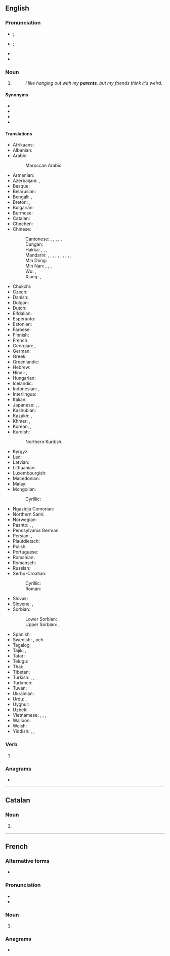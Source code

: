==English==

===Pronunciation===
* {{a|GenAm}} {{IPA|en|/ˈpɛɹənts/|/ˈpæɹənts/}}; {{enPR|pârʹ-ənts|părʹ-ənts}}
* {{a|RP}} {{IPA|en|/ˈpɛəɹənts/}}; {{enPR|pârʹ-ənts}}
* {{audio|en|en-us-parents.ogg|Audio (US)}}
* {{audio|en|En-uk-parents.ogg|Audio (UK)}}

===Noun===
{{head|en|noun form}}

# {{plural of|en|parent}}
#: ''I like hanging out with my '''parents''', but my friends think it's weird.''

====Synonyms====
* {{l|en|folks}}
* {{l|en|parentals}}
* {{l|en|old fogies}}
* {{l|en|'rents}}

====Translations====
{{trans-top|one's parents}}
* Afrikaans: {{t+|af|ouers|p}}
* Albanian: {{t+|sq|prind|m-p|alt=prindër}}
* Arabic: {{t|ar|وَالِدَانِ|m-d}}
*: Moroccan Arabic: {{t|ary|والدين|m|tr=wālidīn}}
* Armenian: {{t+|hy|ծնող|alt=ծնողներ}}
* Azerbaijani: {{t+|az|valideyn|p}}, {{t|az|ata-ana}}
* Basque: {{t+|eu|guraso}}
* Belarusian: {{t|be|бацька|m-p|alt=бацькі́}}
* Bengali: {{t|bn|মাতাপিতা}}, {{t|bn|অভিভাবক}}
* Breton: {{t+|br|tud|p}}, {{t+|br|kerent|p}}
* Bulgarian: {{t+|bg|родител|m-p|alt=роди́тели}}
* Burmese: {{t+|my|မိဘ}}
* Catalan: {{t+|ca|pares|m-p}}
* Chechen: {{t-needed|ce}}
* Chinese:
*: Cantonese: {{t|yue|父母|tr=fu6 mou5|}}, {{t|yue|雙親|}}, {{t|yue|双亲|tr=soeng1 can1|}}, {{t|yue|爹娘|tr=de1 noeng4|}}, {{t|yue|爺娘|}}, {{t|yue|爷娘|tr=je4 noeng4|}} {{qualifier|archaic}}
*: Dungan: {{t|dng|фуму}}
*: Hakka: {{t|hak|爺哀}}, {{t|hak|爷哀|tr=yà-ôi}}, {{t|hak|爺娘}}, {{t|hak|爷娘|tr=yà-ngiòng}}
*: Mandarin: {{t+|cmn|父母|tr=fùmǔ|}}, {{t+|cmn|爸媽|}}, {{t+|cmn|爸妈|tr=bàmā|}}, {{t+|cmn|雙親|}}, {{t+|cmn|双亲|tr=shuāngqīn|}}, {{t+|cmn|怙恃|tr=hùshì|}} {{qualifier|classical}}, {{t+|cmn|爹娘|tr=diēniáng|}}, {{t+|cmn|爺娘|}}, {{t+|cmn|爷娘|tr=yéniáng|}} {{qualifier|archaic}}, {{t+|cmn|爹媽|}}, {{t+|cmn|爹妈|tr=diēmā|}}
*: Min Dong: {{t|cdo|爸奶|tr=bâ-nā̤}}
*: Min Nan: {{t+|nan|爸母|tr=pē-bú|}}, {{t+|nan|父母|tr=hū-bió|}}, {{t+|nan|雙親|}}, {{t|nan|双亲|tr=siang-chhin|}}
*: Wu: {{t|wuu|爺娘}}, {{t|wuu|爷娘|tr=hhia nyian}}
*: Xiang: {{t|hsn|爺娘}}, {{t|hsn|爷娘|tr=ia2 nyian2}}
* Chukchi: {{t|ckt|яраԓьыт|tr=jaraḷʹyt}}
* Czech: {{t|cs|rodiče|p}}
* Danish: {{t+|da|forældre|c-p}}
* Dolgan: {{t|dlg|төрөппүттэр|tr=töröppütter}}
* Dutch: {{t+|nl|ouders|m-p}}
* Elfdalian: {{t|ovd|fuoreldrer|p}}
* Esperanto: {{t+|eo|gepatroj|p}}
* Estonian: {{t+|et|vanemad}}
* Faroese: {{t|fo|foreldur|n-p}}
* Finnish: {{t+|fi|vanhemmat|p}}
* French: {{t+|fr|parents|m-p}}
* Georgian: {{t|ka|მშობლები}}, {{t|ka|დედ-მამა}}
* German: {{t+|de|Eltern|p}}
* Greek: {{t+|el|γονέας|m-p|alt=γονείς}}
* Greenlandic: {{t|kl|angajoqqaaq|alt=angajoqqaat|p}}
* Hebrew: {{t|he|הוֹרִים|m-p|tr=horím}}
* Hindi: {{t|hi|माता-पिता|p}}, {{t|hi|मां-बाप|p}}
* Hungarian: {{t+|hu|szülők|p}}
* Icelandic: {{t+|is|foreldrar|m-p}}
* Indonesian: {{t+|id|orangtua}}, {{t|id|ibu bapa}}
* Interlingua: {{t|ia|parentes}}
* Italian: {{t+|it|genitori|m-p}}
* Japanese: {{t+|ja|両親|tr=りょうしん, ryōshin|sc=Jpan}}, {{t+|ja|父母|tr=ふぼ, fubo|sc=Jpan}}, {{t|ja|ご両親|tr=ごりょうしん, go-ryōshin}} {{qualifier|honorific}}
* Kashubian: {{t|csb|starszi|m-p}}
* Kazakh: {{t+|kk|ата-ана}}, {{t|kk|әке-шеше}}
* Khmer: {{t|km|ឪពុកម្ដាយ}}, {{t+|km|មេបា}}
* Korean: {{t+|ko|부모 (父母)}}, {{t+|ko|부모님}} {{qualifier|honorific}}
* Kurdish:
*: Northern Kurdish: {{t+|kmr|dêbav}}
{{trans-mid}}
* Kyrgyz: {{t+|ky|ата-эне}}
* Lao: {{t|lo|ພໍ່ແມ່}}
* Latvian: {{t|lv|vecāki|m-p}}
* Lithuanian: {{t+|lt|tėvai|m-p}}
* Luxembourgish: {{t|lb|Elteren|p}}
* Macedonian: {{t+|mk|родител|m-p|alt=родители}}
* Malay: {{t|ms|ibu bapa}}
* Mongolian:
*: Cyrillic: {{t|mn|[[эцэг]] [[эх]]}}
* Ngazidja Comorian: {{t|zdj|wazee|c2}}
* Northern Sami: {{t|se|váhnen|alt=váhnemat|p}}
* Norwegian: {{t+|no|foreldre|p}}
* Pashto: {{t+|ps|ابوين|m-p|tr=abawáyn}}, {{t+|ps|اباخېل|m-p|tr=abāxél}}, {{t|ps|والدين|m-p|tr=wāledáyn}}
* Pennsylvania German: {{t|pdc|Eldre|p}}
* Persian: {{t|fa|[[پدر]] [[و]] [[مادر]]|tr=pedar va mâdar}}, {{t+|fa|والدین|tr=vâlidayn}}
* Plautdietsch: {{t|pdt|Elren|n-p}}
* Polish: {{t+|pl|rodzice|p}}
* Portuguese: {{t+|pt|pais|m-p}}
* Romanian: {{t+|ro|părinte|m-p|alt=părinți}}
* Romansch: {{t|rm|geniturs|m-p}}
* Russian: {{t+|ru|родитель|alt=роди́тели|m-p}}
* Serbo-Croatian:
*: Cyrillic: {{t|sh|родитељ|m-p|alt=родитељи}}
*: Roman: {{t+|sh|roditelj|m-p|alt=roditelji}}
* Slovak: {{t+|sk|rodič|m-p|alt=rodičia}}
* Slovene: {{t|sl|starš|m-p|alt=starši}}, {{t|sl|roditelj|m-p|alt=rodítelji}}
* Sorbian:
*: Lower Sorbian: {{t|dsb|starjejšej|d}}
*: Upper Sorbian: {{t|hsb|starši|p}}, {{t|hsb|staršej|d}}
* Spanish: {{t+|es|padres|m-p}}
* Swedish: {{t+|sv|förälder|alt=föräldrar|p}}, {{t+|sv|mor}} och {{t+|sv|far}}
* Tagalog: {{t+|tl|magulang}}
* Tajik: {{t|tg|падару модар}}, {{t|tg|волидайн}}
* Tatar: {{t+|tt|ата-ана|sc=Cyrl}}
* Telugu: {{t+|te|తల్లిదండ్రులు}}
* Thai: {{t|th|พ่อแม่}}
* Tibetan: {{t|bo|ཕ་མ}}
* Turkish: {{t+|tr|ebeveyn}}, {{t+|tr|ana baba}}, {{t|tr|anne-baba}}
* Turkmen: {{t|tk|ata-ene}}
* Tuvan: {{t|tyv|ада-ие}}
* Ukrainian: {{t+|uk|батько|m-p|alt=батьки́}}
* Urdu: {{t|ur|ماں باپ|p|tr=mā̃ bāp}}, {{t+|ur|والدین|tr=wāldain}}
* Uyghur: {{t|ug|ئاتا ـ ئانا}}
* Uzbek: {{t+|uz|ota-ona}}
* Vietnamese: {{t+|vi|bố mẹ}}, {{t+|vi|cha mẹ}}, {{t|vi|ba mẹ}}, {{t+|vi|phụ huynh}}
* Walloon: {{t+|wa|parints|m-p}}
* Welsh: {{t+|cy|rhieni|m-p}}
* Yiddish: {{t|yi|טאַטע־מאַמע|p}}, {{t|yi|עלטערן|p}}, {{t|yi|עלטערנס|p}}
{{trans-bottom}}

===Verb===
{{head|en|verb form}}

# {{en-third-person singular of|parent}}

===Anagrams===
* {{anagrams|en|a=aenprst|Napster|Partens|arpents|entraps|panters|pastern|persant|trepans}}

----

==Catalan==

===Noun===
{{head|ca|noun form}}

# {{plural of|ca|parent}}

----

==French==

===Alternative forms===
* {{qualifier|archaic}} {{l|fr|parens}}

===Pronunciation===
* {{fr-IPA}}
* {{audio|fr|Fr-parents.ogg|Audio}}

===Noun===
{{head|fr|noun plural form|g=m}}

# {{plural of|fr|parent}}

===Anagrams===
* {{l|fr|arpents}}